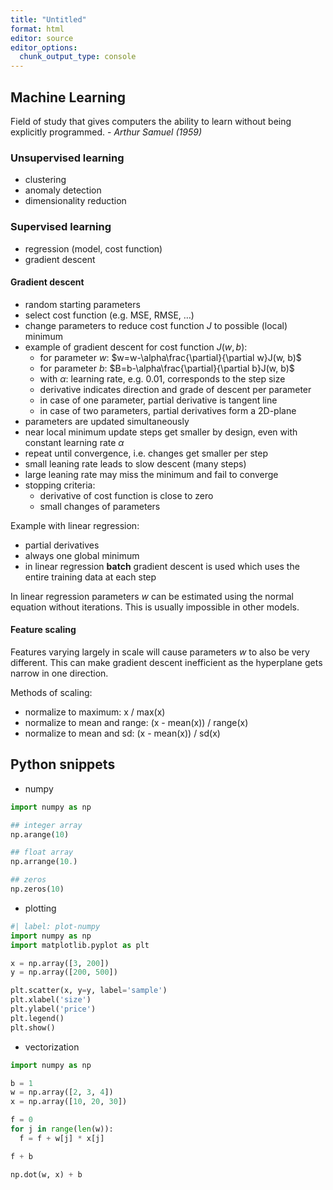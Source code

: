 ```yaml
---
title: "Untitled"
format: html
editor: source
editor_options: 
  chunk_output_type: console
---
```


## Machine Learning

Field of study that gives computers the ability to learn without being 
explicitly programmed. - *Arthur Samuel (1959)*


### Unsupervised learning
 
* clustering
* anomaly detection
* dimensionality reduction


### Supervised learning

* regression (model, cost function)
* gradient descent


#### Gradient descent

* random starting parameters
* select cost function (e.g. MSE, RMSE, ...)
* change parameters to reduce cost function $J$ to possible (local) minimum
* example of gradient descent for cost function $J(w, b)$:
  * for parameter $w$: $w=w-\alpha\frac{\partial}{\partial w}J(w, b)$ 
  * for parameter $b$: $B=b-\alpha\frac{\partial}{\partial b}J(w, b)$
  * with $\alpha$: learning rate, e.g. 0.01, corresponds to the step size
  * derivative indicates direction and grade of descent per parameter
  * in case of one parameter, partial derivative is tangent line
  * in case of two parameters, partial derivatives form a 2D-plane 
* parameters are updated simultaneously
* near local minimum update steps get smaller by design, even with constant 
learning rate $\alpha$
* repeat until convergence, i.e. changes get smaller per step
* small leaning rate leads to slow descent (many steps)
* large leaning rate may miss the minimum and fail to converge
* stopping criteria:
  * derivative of cost function is close to zero
  * small changes of parameters 
  
Example with linear regression:

* partial derivatives
* always one global minimum
* in linear regression **batch** gradient descent is used which uses the entire 
training data at each step

In linear regression parameters $w$ can be estimated using the normal equation 
without iterations. This is usually impossible in other models. 




#### Feature scaling

Features varying largely in scale will cause parameters $w$ to also be very 
different. This can make gradient descent inefficient as the hyperplane gets 
narrow in one direction. 

Methods of scaling:  

* normalize to maximum: x / max(x)
* normalize to mean and range: (x - mean(x)) / range(x)
* normalize to mean and sd: (x - mean(x)) / sd(x)


## Python snippets

* numpy

```python
import numpy as np

## integer array 
np.arange(10)

## float array
np.arrange(10.)

## zeros
np.zeros(10)

```

* plotting

```python
#| label: plot-numpy
import numpy as np
import matplotlib.pyplot as plt

x = np.array([3, 200])
y = np.array([200, 500])

plt.scatter(x, y=y, label='sample')
plt.xlabel('size')
plt.ylabel('price')
plt.legend()
plt.show()
```

* vectorization

```python
import numpy as np

b = 1
w = np.array([2, 3, 4])
x = np.array([10, 20, 30])

f = 0
for j in range(len(w)):
  f = f + w[j] * x[j]

f + b

np.dot(w, x) + b
```




